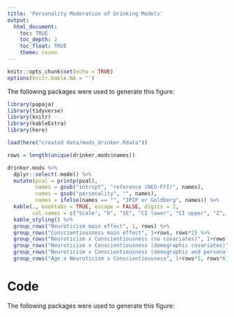 ```yaml
---
title: 'Personality Moderation of Drinking Models'
output: 
  html_document:
    toc: TRUE
    toc_depth: 2
    toc_float: TRUE
    theme: cosmo
---
```


```r
knitr::opts_chunk$set(echo = TRUE)
options(knitr.kable.NA = '')
```

The following packages were used to generate this figure: 

```r
library(papaja)
library(tidyverse)
library(knitr)
library(kableExtra)
library(here)
```

```r
load(here("created data/mods_drinker.Rdata"))
```

```r
rows = length(unique(drinker.mods$names))

drinker.mods %>%
  dplyr::select(-model) %>%
  mutate(pval = printp(pval),
         names = gsub("intrcpt", "reference (NEO-FFI)", names),
         names = gsub("personality", "", names), 
         names = ifelse(names == "", "IPIP or Goldberg", names)) %>%
  kable(., booktabs = TRUE, escape = FALSE, digits = 2, 
        col.names = c("Scale", "b", "SE", "CI lower", "CI upper", "Z", "p")) %>%
  kable_styling() %>%
  group_rows("Neuroticism main effect", 1, rows) %>%
  group_rows("Conscientiousness main effect", 1+rows, rows*2) %>%
  group_rows("Neuroticism x Conscientiousness (no covariates)", 1+rows*2, rows*3) %>%
  group_rows("Neuroticism x Conscientiousness (demographic covariates)", 1+rows*3, rows*4) %>%
  group_rows("Neuroticism x Conscientiousness (demographic and personality covariates)", 1+rows*4, rows*5) %>%
  group_rows("Age x Neuroticism x Conscientiousness", 1+rows*5, rows*6) 
```


# Code

The following packages were used to generate this figure: 

```r
```

```r
```

```r
```
